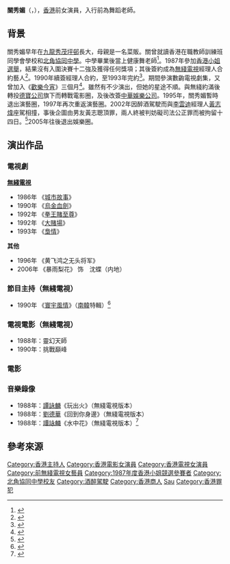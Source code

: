 {{藝人
|姓名 = 關秀媚
|類型 = 女演員
|圖片 =<!--建議使用自由版權圖像-->
|圖片尺寸 =
|圖片簡介 =
|本名 =
|羅馬拼音 = Kwan Sau Mei
|英文名 = Suki Kwan
|暱稱 =
|其他藝名 =
|國籍 = {{CNHK}}
|民族 =
|籍貫 =
|出生日期 = {{birth date and age|1966|03|11}}
|出生地點 = {{HKG-1959}}
|逝世日期 =
|逝世地點 =
|職業 = 演員
|語言 = 粵語、英語、國語
|教育程度 = 中五
|母校 = 香港在職教師訓練班同學會學校<br>[[北角協同中學|北角協同中學]]
|宗教信仰 =
|出道地點 =
|出道作 =
|出道日期 = 1986年
|代表作 =
|活躍年代 = 1980年代至2005年
|經紀公司 = [[TVB|TVB]]（1986年至1993年）
|網站 =
|獎項 =
|IMDb = 0477105
}}

'''關秀媚'''（{{lang-en|Suki Kwan Sau Mei}}，{{bd|1966年|3月11日|catIdx=Kwan關}}），[[香港|香港]]前女演員，入行前為舞蹈老師。

== 背景 ==
關秀媚早年在[[九龍|九龍]][[秀茂坪邨|秀茂坪邨]]長大，母親是一名菜販。關曾就讀香港在職教師訓練班同學會學校和[[北角協同中學|北角協同中學]]。中學畢業後當上健康舞老師<ref>{{cite news | title=關秀媚身材極動人 入行前教跳健康舞 | url=https://mmis.hkpl.gov.hk/coverpage/-/coverpage/view?_coverpage_WAR_mmisportalportlet_hsf=%E9%97%9C%E7%A7%80%E5%AA%9A&_coverpage_WAR_mmisportalportlet_actual_q=%28%20verbatim_dc.collection%3A%28%22Old%5C%20HK%5C%20Newspapers%22%29%20%29%20AND+%28%20%28%20allTermsMandatory%3A%28true%29%20OR+all_dc.title%3A%28%E9%97%9C%E7%A7%80%E5%AA%9A%29%20OR+all_dc.creator%3A%28%E9%97%9C%E7%A7%80%E5%AA%9A%29%20OR+all_dc.contributor%3A%28%E9%97%9C%E7%A7%80%E5%AA%9A%29%20OR+all_dc.subject%3A%28%E9%97%9C%E7%A7%80%E5%AA%9A%29%20OR+fulltext%3A%28%E9%97%9C%E7%A7%80%E5%AA%9A%29%20OR+all_dc.description%3A%28%E9%97%9C%E7%A7%80%E5%AA%9A%29%20%29%20%29&_coverpage_WAR_mmisportalportlet_sort_field=score&p_r_p_-1078056564_c=QF757YsWv59H%2FuxqfBwEJOO7hKw5XwGN&_coverpage_WAR_mmisportalportlet_o=6&_coverpage_WAR_mmisportalportlet_sort_order=desc | page=23 | publisher=華僑日報 | date=1990-03-14| accessdate=2020-12-08|quote= }}</ref>。1987年參加[[香港小姐選舉|香港小姐選舉]]，結果沒有入圍決賽十二強及獲得任何獎項；其後簽約成為[[無綫電視|無綫電視]]經理人合約藝人<ref>{{cite news | title=關秀媚維持知名度 簽無線拍片兼演劇 | url=https://mmis.hkpl.gov.hk/coverpage/-/coverpage/view?_coverpage_WAR_mmisportalportlet_hsf=%E9%97%9C%E7%A7%80%E5%AA%9A&p_r_p_-1078056564_c=QF757YsWv59H%2FuxqfBwEJGopOwFTnrEV&_coverpage_WAR_mmisportalportlet_o=4&_coverpage_WAR_mmisportalportlet_actual_q=%28%20verbatim_dc.collection%3A%28%22Old%5C%20HK%5C%20Newspapers%22%29%20%29%20AND+%28%20%28%20allTermsMandatory%3A%28true%29%20OR+all_dc.title%3A%28%E9%97%9C%E7%A7%80%E5%AA%9A%29%20OR+all_dc.creator%3A%28%E9%97%9C%E7%A7%80%E5%AA%9A%29%20OR+all_dc.contributor%3A%28%E9%97%9C%E7%A7%80%E5%AA%9A%29%20OR+all_dc.subject%3A%28%E9%97%9C%E7%A7%80%E5%AA%9A%29%20OR+fulltext%3A%28%E9%97%9C%E7%A7%80%E5%AA%9A%29%20OR+all_dc.description%3A%28%E9%97%9C%E7%A7%80%E5%AA%9A%29%20%29%20%29&_coverpage_WAR_mmisportalportlet_sort_field=score&_coverpage_WAR_mmisportalportlet_sort_order=desc | page=24 | publisher=華僑日報 | date=1990-05-18| accessdate=2020-12-08|quote= }}</ref>。1990年續簽經理人合約，至1993年完約<ref>{{cite news | title=關秀媚簽約無綫 | url=https://mmis.hkpl.gov.hk/coverpage/-/coverpage/view?_coverpage_WAR_mmisportalportlet_hsf=%E9%97%9C%E7%A7%80%E5%AA%9A&_coverpage_WAR_mmisportalportlet_actual_q=%28%20verbatim_dc.collection%3A%28%22Old%5C%20HK%5C%20Newspapers%22%29%20%29%20AND+%28%20%28%20allTermsMandatory%3A%28true%29%20OR+all_dc.title%3A%28%E9%97%9C%E7%A7%80%E5%AA%9A%29%20OR+all_dc.creator%3A%28%E9%97%9C%E7%A7%80%E5%AA%9A%29%20OR+all_dc.contributor%3A%28%E9%97%9C%E7%A7%80%E5%AA%9A%29%20OR+all_dc.subject%3A%28%E9%97%9C%E7%A7%80%E5%AA%9A%29%20OR+fulltext%3A%28%E9%97%9C%E7%A7%80%E5%AA%9A%29%20OR+all_dc.description%3A%28%E9%97%9C%E7%A7%80%E5%AA%9A%29%20%29%20%29&_coverpage_WAR_mmisportalportlet_sort_field=score&p_r_p_-1078056564_c=QF757YsWv58JCjtBMMIqonlh%2BAy%2F7s6k&_coverpage_WAR_mmisportalportlet_o=3&_coverpage_WAR_mmisportalportlet_sort_order=desc | page=13 | publisher=華僑日報 | date=1991-02-02| accessdate=2020-12-08|quote= }}</ref>。期間參演數齣電視劇集，又曾加入《[[歡樂今宵|歡樂今宵]]》三個月<ref>{{cite news | title=在無線三年發展平平 關秀媚不再續約 專心在電影發展 | url=https://mmis.hkpl.gov.hk/coverpage/-/coverpage/view?_coverpage_WAR_mmisportalportlet_hsf=%E9%97%9C%E7%A7%80%E5%AA%9A&p_r_p_-1078056564_c=QF757YsWv59H%2FuxqfBwEJF9MFZrdfwpl&_coverpage_WAR_mmisportalportlet_o=9&_coverpage_WAR_mmisportalportlet_actual_q=%28%20verbatim_dc.collection%3A%28%22Old%5C%20HK%5C%20Newspapers%22%29%20%29%20AND+%28%20%28%20allTermsMandatory%3A%28true%29%20OR+all_dc.title%3A%28%E9%97%9C%E7%A7%80%E5%AA%9A%29%20OR+all_dc.creator%3A%28%E9%97%9C%E7%A7%80%E5%AA%9A%29%20OR+all_dc.contributor%3A%28%E9%97%9C%E7%A7%80%E5%AA%9A%29%20OR+all_dc.subject%3A%28%E9%97%9C%E7%A7%80%E5%AA%9A%29%20OR+fulltext%3A%28%E9%97%9C%E7%A7%80%E5%AA%9A%29%20OR+all_dc.description%3A%28%E9%97%9C%E7%A7%80%E5%AA%9A%29%20%29%20%29&_coverpage_WAR_mmisportalportlet_sort_field=score&_coverpage_WAR_mmisportalportlet_sort_order=desc | page=23 | publisher=華僑日報 | date=1989-10-26 | accessdate=2020-12-08|quote= }}</ref>。雖然有不少演出，但她的星途不順。與無綫約滿後轉投[[德寶公司|德寶公司]]旗下而轉戰電影圈，及後改簽[[中華娛樂公司|中華娛樂公司]]。1995年，關秀媚暫時退出演藝圈，1997年再次重返演藝圈。2002年因醉酒駕駛而與[[李雲迪|李雲迪]]經理人[[黃志煒|黃志煒]]座駕相撞，事後企圖由男友黃志聰頂罪，兩人終被判妨礙司法公正罪而被拘留十四日。<ref>{{Cite web|title=關秀媚即時放監復歡顏|url=http://std.stheadline.com/archive/fullstory.asp?andor=or&year1=2003&month1=9&day1=2&year2=2003&month2=9&day2=20&category=a&id=20030918a05|accessdate=2019-07-11|author=|date=2003-09-18|format=|work=|publisher=星島日報|language=}}</ref>2005年往後退出娛樂圈。

== 演出作品 ==
=== 電視劇 ===
[[無綫電視|'''無綫電視''']]

*1986年 《[[城市故事|城市故事]]》
*1990年 《[[烏金血劍|烏金血劍]]》
*1992年 《[[拳王賭至尊|拳王賭至尊]]》
*1992年 《[[大賭場|大賭場]]》
*1993年 《[[梟情|梟情]]》

'''其他'''
*1996年 《黄飞鸿之无头将军》
*2006年 《暴雨梨花》 饰　沈蝶（内地）

=== 節目主持（無綫電視）===
*1990年 《[[寰宇風情|寰宇風情]]》（[[南韓|南韓]]特輯）<ref>{{cite news | title=關秀媚不慣加國生活 無意移民亦不想置業 | url=https://mmis.hkpl.gov.hk/coverpage/-/coverpage/view?_coverpage_WAR_mmisportalportlet_hsf=%E9%97%9C%E7%A7%80%E5%AA%9A&_coverpage_WAR_mmisportalportlet_actual_q=%28%20verbatim_dc.collection%3A%28%22Old%5C%20HK%5C%20Newspapers%22%29%20%29%20AND+%28%20%28%20allTermsMandatory%3A%28true%29%20OR+all_dc.title%3A%28%E9%97%9C%E7%A7%80%E5%AA%9A%29%20OR+all_dc.creator%3A%28%E9%97%9C%E7%A7%80%E5%AA%9A%29%20OR+all_dc.contributor%3A%28%E9%97%9C%E7%A7%80%E5%AA%9A%29%20OR+all_dc.subject%3A%28%E9%97%9C%E7%A7%80%E5%AA%9A%29%20OR+fulltext%3A%28%E9%97%9C%E7%A7%80%E5%AA%9A%29%20OR+all_dc.description%3A%28%E9%97%9C%E7%A7%80%E5%AA%9A%29%20%29%20%29&_coverpage_WAR_mmisportalportlet_sort_field=score&p_r_p_-1078056564_c=QF757YsWv59H%2FuxqfBwEJHRaQnA%2FtyuU&_coverpage_WAR_mmisportalportlet_o=14&_coverpage_WAR_mmisportalportlet_sort_order=desc | page=8 | publisher=華僑日報 | date=1990-01-14| accessdate=2020-12-08|quote= }}</ref>

===電視電影（無綫電視）===
*1988年：靈幻天師
*1990年：挑戰巔峰

=== 電影 ===
{{columns-list|2|
*1987年《[[精裝追女仔|精裝追女仔]]》     
*1988年《霸王女福星》   
*1989年《[[猛鬼大廈|猛鬼大廈]]》    
*1989年《妙探雙龍》   
*1989年《[[奇蹟_(電影)|奇蹟]]》     
*1989年《相見好》     
*1989年《魔情》    
*1990年《天師捉姦》     
*1990年《BB 30》  
*1990年《望夫成龍》    
*1990年《三人新世界》    
*1991年《老表,你好野!》（飾 Suki） 
*1992年《快樂按摩女郎》   
*1992年《[[新僵尸先生|新殭屍先生]]》（飾 米淇蓮）     
*1992年《三人做世界》    
*1993年《衰鬼情未了》    
*1993年《勝者至尊之賭神爭霸戰》  
*1993年《天山玉女劍》    
*1994年《[[醉拳II|醉拳II]]》（飾 黃飛鴻小媽友人）   
*1994年《重案實錄之犯罪天才》    
*1995年《[[賊王|賊王]]》（飾 Ann）  
*1995年《[[鼠膽龍威|鼠膽龍威]]》   
*1997年《我有我瘋狂》
*1997年《超級無敵追女仔2之狗仔雄心》    
*1998年《[[龍在江湖_(1998年電影)|龍在江湖]]》    
*1998年《每天愛你8小時》（飾 媚媚）  
*1999年《[[千王之王2000|千王之王2000]]》（飾 Pizza）     
*1999年《[[強姦終極篇之最後羔羊|強姦終極篇之最後羔羊]]》  
*1999年《[[電影鴨|電影鴨]]》（飾 朱淇）  
*1999年《[[龍在邊緣|龍在邊緣]]》     
*1999年《[[目露凶光|目露凶光]]》    
*1999年《[[黑馬王子|黑馬王子]]》     
*2000年《笨小孩》    
*2000年《[[行規|行規]]》（飾 君） 
*2000年《[[一見鍾情|一見鍾情]]》   
*2000年《[[九龍皇后|九龍皇后]]》 
*2001年《[[知法犯法_(電影)|知法犯法]]》（飾 Pauline）  
*2001年《[[一個賭爛的傳說|一個賭爛的傳說]]》   
*2002年《[[豬扒大聯盟|豬扒大聯盟]]》（飾 阿刨）  
*2002年《[[飛虎雄師|飛虎雄師]]》   
*2002年《[[飛虎雄師之中環茶室兇殺案|飛虎雄師之中環茶室兇殺案]]》   
*2003年《[[飛虎雄師之復仇|飛虎雄師之復仇]]》  
*2003年《[[飛虎雄師之邊緣人|飛虎雄師之邊緣人]]》
*2003年《[[飛虎雄師之點指兵兵|飛虎雄師之點指兵兵]]》 
*2003年《[[飛虎雄師之英雄本色|飛虎雄師之英雄本色]]》     
*2003年《飛虎雄師之劫金風暴》    
*2003年《飛虎雄師之槍王行動》    
*2003年《飛虎雄師之救世者》  
*2003年《飛虎雄師之再戰江湖》 
*2003年《黑夜惡狼》    
*2005年《[[黑白戰場|黑白戰場]]》
}}

===音樂錄像===
*1988年：[[譚詠麟|譚詠麟]]《玩出火》（無綫電視版本）
*1988年：[[劉德華|劉德華]]《回到你身邊》（無綫電視版本）
*1988年：[[譚詠麟|譚詠麟]]《水中花》（無綫電視版本）<ref>{{cite news | title=關秀媚喜演電影 性感戲要有限度 | url=https://mmis.hkpl.gov.hk/coverpage/-/coverpage/view?_coverpage_WAR_mmisportalportlet_hsf=%E9%97%9C%E7%A7%80%E5%AA%9A&_coverpage_WAR_mmisportalportlet_actual_q=%28%20verbatim_dc.collection%3A%28%22Old%5C%20HK%5C%20Newspapers%22%29%20%29%20AND+%28%20%28%20allTermsMandatory%3A%28true%29%20OR+all_dc.title%3A%28%E9%97%9C%E7%A7%80%E5%AA%9A%29%20OR+all_dc.creator%3A%28%E9%97%9C%E7%A7%80%E5%AA%9A%29%20OR+all_dc.contributor%3A%28%E9%97%9C%E7%A7%80%E5%AA%9A%29%20OR+all_dc.subject%3A%28%E9%97%9C%E7%A7%80%E5%AA%9A%29%20OR+fulltext%3A%28%E9%97%9C%E7%A7%80%E5%AA%9A%29%20OR+all_dc.description%3A%28%E9%97%9C%E7%A7%80%E5%AA%9A%29%20%29%20%29&_coverpage_WAR_mmisportalportlet_sort_field=score&p_r_p_-1078056564_c=QF757YsWv59H%2FuxqfBwEJIpafnIO3m9n&_coverpage_WAR_mmisportalportlet_o=18&_coverpage_WAR_mmisportalportlet_sort_order=desc | page=36 | publisher=華僑日報 | date=1988-11-10 | accessdate=2020-12-08|quote= }}</ref>

==參考來源==
{{reflist}}

{{DEFAULTSORT:Kwan}}
[[Category:香港主持人|Category:香港主持人]]
[[Category:香港電影女演員|Category:香港電影女演員]]
[[Category:香港電視女演員|Category:香港電視女演員]]
[[Category:前無綫電視女藝員|Category:前無綫電視女藝員]]
[[Category:1987年度香港小姐競選參賽者|Category:1987年度香港小姐競選參賽者]]
[[Category:北角協同中學校友|Category:北角協同中學校友]]
[[Category:酒醉駕駛|Category:酒醉駕駛]]
[[Category:香港商人|Category:香港商人]]
[[Category:關姓|Sau]]
[[Category:香港罪犯|Category:香港罪犯]]